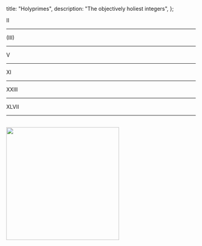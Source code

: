   title: "Holyprimes",
  description: "The objectively holiest integers",
};

<p className="prime">II</p>

---

<p className="prime">(III)</p>

---

<p className="prime" title="3+2">
  V
</p>

---

<p className="prime" title="3²+2">
  XI
</p>

---

<p className="prime" title="3³-2²">
  XXIII
</p>

---

<p className="prime" title="3²+(3x2)+2³⁺²">
  XLVII
</p>

---

<br />
<img width="300px" height="auto" src="/image/00101.png" />
